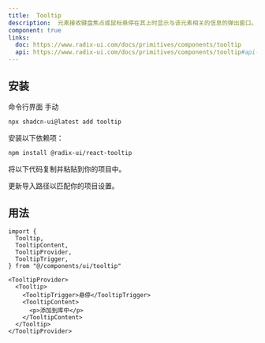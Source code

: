```yaml
---
title:  Tooltip
description:  元素接收键盘焦点或鼠标悬停在其上时显示与该元素相关的信息的弹出窗口。
component: true
links:
  doc: https://www.radix-ui.com/docs/primitives/components/tooltip
  api: https://www.radix-ui.com/docs/primitives/components/tooltip#api-reference
---
```


<ComponentPreview name="tooltip-demo" description="提示组件。" />

## 安装

<Tabs defaultValue="cli">

<TabsList>
  <TabsTrigger value="cli">命令行界面</TabsTrigger>
  <TabsTrigger value="manual">手动</TabsTrigger>
</TabsList>
<TabsContent value="cli">

```bash
npx shadcn-ui@latest add tooltip
```

</TabsContent>

<TabsContent value="manual">

<Steps>

<Step>安装以下依赖项：</Step>

```bash
npm install @radix-ui/react-tooltip
```

<Step>将以下代码复制并粘贴到你的项目中。</Step>

<ComponentSource name="tooltip" />

<Step>更新导入路径以匹配你的项目设置。</Step>

</Steps>

</TabsContent>

</Tabs>

## 用法

```tsx
import {
  Tooltip,
  TooltipContent,
  TooltipProvider,
  TooltipTrigger,
} from "@/components/ui/tooltip"
```

```tsx
<TooltipProvider>
  <Tooltip>
    <TooltipTrigger>悬停</TooltipTrigger>
    <TooltipContent>
      <p>添加到库中</p>
    </TooltipContent>
  </Tooltip>
</TooltipProvider>
```